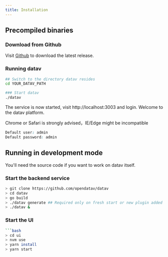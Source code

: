 ```yaml
---
title: Installation
---
```



## Precompiled binaries
### <Heading number="1">Download from Github</Heading>
Visit <a href="https://github.com/opendatav/datav/releases" target="_blank">Github</a> to download the latest release.



### <Heading number="2">Running datav</Heading>

```bash
## Switch to the directory datav resides
cd YOUR_DATAV_PATH

### Start datav
./datav
```

The service is now started, visit http://localhost:3003 and login. Welcome to the datav platform.

<TipCompat>Chrome or Safari is strongly advised，IE/Edge might be incompatible</TipCompat>

```css
Default user: admin
Default password: admin
```


## Running in development mode
You'll need the source code if you want to work on datav itself.

### <Heading number="1">Start the backend service</Heading>
```bash
> git clone https://github.com/opendatav/datav
> cd datav
> go build
> ./datav generate ## Required only on fresh start or new plugin added
> ./datav &
```

### <Heading number="2">Start the UI</Heading>
```bash
```bash
> cd ui
> nvm use    
> yarn install
> yarn start
```
